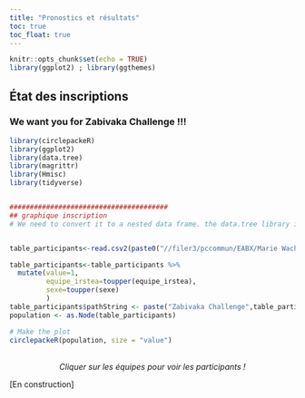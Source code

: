 ```yaml
---
title: "Pronostics et résultats"
toc: true
toc_float: true
---
```


```r
knitr::opts_chunk$set(echo = TRUE)
library(ggplot2) ; library(ggthemes)
```

## État des inscriptions


### We want you for Zabivaka Challenge !!!


```r
library(circlepackeR)
library(ggplot2)
library(data.tree)
library(magrittr)
library(Hmisc)
library(tidyverse)


#######################################
## graphique inscription
# We need to convert it to a nested data frame. the data.tree library is our best friend for that:


table_participants<-read.csv2(paste0("//filer3/pccommun/EABX/Marie Wach/Mondial_2018/data/table_partipants.csv"),stringsAsFactors = FALSE)

table_participants<-table_participants %>% 
  mutate(value=1, 
         equipe_irstea=toupper(equipe_irstea),
         sexe=toupper(sexe)
         )
table_participants$pathString <- paste("Zabivaka Challenge",table_participants$equipe_irstea,table_participants$prenom, sep = "/")
population <- as.Node(table_participants)

# Make the plot
circlepackeR(population, size = "value")
```
<br>
<center>*Cliquer sur les équipes pour voir les participants !*</center>


[En construction]
